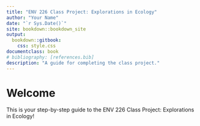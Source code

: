 ```yaml
---
title: "ENV 226 Class Project: Explorations in Ecology"
author: "Your Name"
date: "`r Sys.Date()`"
site: bookdown::bookdown_site
output:
  bookdown::gitbook:
    css: style.css
documentclass: book
# bibliography: [references.bib]
description: "A guide for completing the class project."
---
```


# Welcome

This is your step-by-step guide to the ENV 226 Class Project: Explorations in Ecology!
